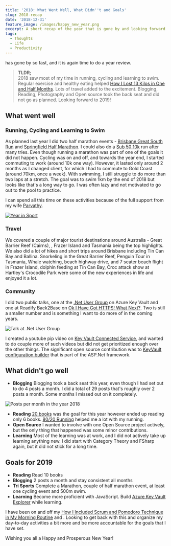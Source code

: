 ```yaml
---
title: '2018: What Went Well, What Didn''t and Goals'
slug: 2018-recap
date: '2018-12-31'
feature_image: /images/happy_new_year.png
excerpt: A short recap of the year that is gone by and looking forward!
tags:
  - Thoughts
  - Life
  - Productivity
---
```

<BlogLink
  href="/blog/2017-recap"
  title="2017: What Went Well, What Didn't and Goals"
  description="A short recap of the year that is gone by and looking forward!"
  authorImage="/images/logo-512x512-24.png"
  authorName="Rahul Nath"
  authorTitle="Rahul Pulikkot Nath"
  featureImage="/images/happy_new_year.png"
/> has gone by so fast, and it is again time to do a year review.

> **TLDR;**  
> 2018 saw most of my time in running, cycling and learning to swim. Regular exercise and healthy eating helped [How I Lost 13 Kilos in One and Half Months](/blog/how-i-lost-13-kilos-in-one-and-half-months/). Lots of travel added to the excitement. Blogging, Reading, Photography and Open source took the back seat and did not go as planned. Looking forward to 2019!

## What went well

### **Running, Cycling and Learning to Swim**

As planned last year I did two half marathon events - [Brisbane Great South Run](https://www.strava.com/activities/1495400703) and [Springfield Half Marathon](https://www.strava.com/activities/1628202657). I could also do a [Sub 50 10k](https://www.strava.com/activities/1756881573/overview) run after many tries. Even though running a marathon was part of one of the goals it did not happen. Cycling was on and off, and towards the year end, I started commuting to work (around 10k one way). However, it lasted only around 2 months as I changed client, for which I had to commute to Gold Coast (around 70km, once a week). With swimming, I still struggle to do more than two laps at a stretch. The goal was to swim 1km by the end of 2018 but looks like that's a long way to go. I was often lazy and not motivated to go out to the pool to practice.

I can spend all this time on these activities because of the full support from my wife [Parvathy](https://www.facebook.com/parvathy.panicker).

[![Year in Sport](/images/2018_sport.jpg)](https://2018.strava.com/en-us/video/92aff78b819c502351b85b8ef27e35025cd97adf)

### **Travel**

We covered a couple of major tourist destinations around Australia - Great Barrier Reef (Cairns), <BlogLink
  href="/blog/ndc-security-2018-overview-and-key-takeaways"
  title="NDC Security 2018 - Overview and Key Takeaways"
  description="Some key takeaways from the security conference held in Gold Coast."
  authorImage="/images/logo-512x512-24.png"
  authorName="Rahul Nath"
  authorTitle="Rahul Pulikkot Nath"
  featureImage="/images/ndc_security.jpg"
/>, Frazer Island and Tasmania being the top highlights. We also did a lot of hikes and short trips around Brisbane including Tin Can Bay and Ballina. Snorkeling in the Great Barrier Reef, Penguin Tour in Tasmania, Whale watching, beach highway drive, and 7 seater beach flight in Frazer Island, dolphin feeding at Tin Can Bay, Croc attack show at Hartley's Crocodile Park were some of the new experiences in life and enjoyed it a lot.

### **Community**

I did two public talks, one at the [.Net User Group](https://www.meetup.com/en-AU/Brisbane-Net-User-Group/events/251639570/) on Azure Key Vault and one at Readify Back2Base on [Ok I Have Got HTTPS! What Next?](/blog/ok-i-have-got-https-what-next/). Two is still a smaller number and is something I want to do more of in the coming years.

![Talk at .Net User Group](/images/2018_talks_ug.jpg)

I created a youtube pip video on [Key Vault Connected Service](https://www.youtube.com/watch?v=S7EPrlpPqXw), and wanted to do couple more of such videos but did not get prioritized enough over the other things. The significant open source contribution was to [KeyVault configuration builder](https://github.com/aspnet/MicrosoftConfigurationBuilders/commits?author=rahulpnath) that is part of the ASP.Net framework.

## What didn't go well

-   **Blogging** Blogging took a back seat this year, even though I had set out to do 4 posts a month. I did a total of 29 posts that's roughly over 2 posts a month. Some months I missed out on it completely.

![Posts per month in the year 2018](/images/2018_postpermonth.jpg)

-   **Reading** [20 books](https://www.goodreads.com/user_challenges/13036464) was the goal for this year however ended up reading only 6 books. [80/20 Running](https://www.goodreads.com/book/show/20821042-80-20-running) helped me a lot with my running.
-   **Open Source** I wanted to involve with one Open Source project actively, but the only thing that happened was some minor contributions.
-   **Learning** Most of the learning was at work, and I did not actively take up learning anything new. I did start with Category Theory and FSharp again, but it did not stick for a long time.

## Goals for 2019

-   **Reading** Read 10 books
-   **Blogging** 2 posts a month and stay consistent all months
-   **Tri Sports** Complete a Marathon, couple of half marathon event, at least one cycling event and 500m swim.
-   **Learning** Become more proficient with JavaScript. Build [Azure Key Vault Explorer](https://github.com/rahulpnath/keyvaultexplorer) while learning.

I have been on and off my [How I Included Scrum and Pomodoro Technique in My Morning Routine](/blog/experimenting-with-pomodoro-technique/) and <BlogLink
  href="/blog/morning-routine"
  title="My Morning Routine"
  description="Find a Morning Routine that works for you!"
  authorImage="/images/logo-512x512-24.png"
  authorName="Rahul Nath"
  authorTitle="Rahul Pulikkot Nath"
  featureImage="/images/morning_routine.jpg"
/>. Looking to get back with this and organize my day-to-day activities a bit more and be more accountable for the goals that I have set.

Wishing you all a Happy and Prosperous New Year!
